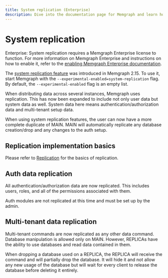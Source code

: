 ```yaml
---
title: System replication (Enterprise)
description: Dive into the documentation page for Memgraph and learn how to configure replication for data redundancy and disaster recovery. Examine the power of replication for enhanced data reliability.
---
```



# System replication

<Callout>

Enterprise: System replication requires a Memgraph Enterprise license to
function. For more information on Memgraph Enterprise and instructions
on how to enable it, refer to the
[enabling Memgraph Enterprise documentation](/database-management/enabling-memgraph-enterprise).

</Callout>

<Callout type="info">

The [system replication
feature](/database-management/experimental-features) was introduced in Memgraph
2.15. To use it, start Memgraph with the
`--experimental-enabled=system-replication` flag. By default, the
`--experimental-enabled` flag is an empty list.

</Callout>

When distributing data across several instances, Memgraph uses replication.
This has now been expanded to include not only user data but system data as 
well. System data here means authentication/authorization data and 
multi-tenant setup data.

When using system replication features, the user can now have a more 
complete duplicate of MAIN. MAIN will automatically replicate any database
creation/drop and any changes to the auth setup.

## Replication implementation basics

Please refer to [Replication](/clustering/replication) for the basics of replication.

## Auth data replication 

All authentication/authorization data are now replicated. This includes users,
roles, and all of the permissions associated with them. 

Auth modules are not replicated at this time and must be set up by the admin.

## Multi-tenant data replication 

Multi-tenant commands are now replicated as any other data command.
Database manipulation is allowed only on MAIN. However, REPLICAs have the
ability to use databases and read data contained in them.

When dropping a database used on a REPLICA, the REPLICA will receive the command
and will partially drop the database. It will hide it and not allow any new
usage of the database but will wait for every client to release the database
before deleting it entirely.

